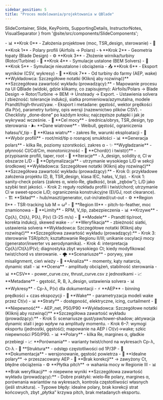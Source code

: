 ```yaml
---
sidebar_position: 5
title: "Proces modelowania/projektowania w QBlade"
---
```


  SlideContainer, 
  Slide, 
  KeyPoints, 
  SupportingDetails, 
  InstructorNotes,
  VisualSeparator 
} from '@site/src/components/SlideComponents';

<SlideContainer>

<Slide title="📋 Checklista QBlade - krok po kroku" type="info">

<KeyPoints title="🎯 Przegląd procesu">
- 📊 **Krok 0** - Założenia projektowe (moc, TSR_design, sterowanie)
- 🔧 **Krok 1** - Polary profili (Airfoils → Polars)
- 🌀 **Krok 2** - Geometria łopaty (Blade Design)
- ⚙️ **Krok 3** - Złożenie wirnika/turbiny (Rotor/Turbine)
</KeyPoints>

<SupportingDetails title="📈 Kontynuacja procesu">
- 🔬 **Krok 4** - Symulacje ustalone (BEM Solvers)
- 🌊 **Krok 5** - Symulacje nieustalone i obciążenia
- 📤 **Krok 6** - Eksport wyników (CSV, wykresy)
- 🌉 **Krok 7** - Od turbiny do farmy (AEP, wake)
</SupportingDetails>

<InstructorNotes>
**Wykładowca: Szczegółowe notatki (Kliknij aby rozwinąć)**
**Szczegółowa zawartość wykładu (prowadzący):**
- Mapowanie procesu na UI QBlade (widoki, gdzie klikamy, co zapisujemy): Airfoils/Polars → Blade Design → Rotor/Turbine → BEM → Unsteady → Export.
- Ustawienia solvera i zbieżność: tolerancje indukcji, siatka promieniowa/azymutalna, modele Prandtl/high‑thrust/yaw.
- Eksport i metadane: gęstość, wektor prędkości dla P(v), parametry turbiny, opis wersji (nazewnictwo plików CSV).
- Checklisty „done‑done” po każdym kroku; najczęstsze pułapki i jak je wykrywać wcześnie.
</InstructorNotes>

</Slide>

<VisualSeparator type="technical" />

<Slide title="🔧 Krok 0-2: Założenia, polary, geometria" type="tip">

<KeyPoints title="📊 Krok 0 - Założenia projektowe">
- 🎯 **Cel mocy** - średnica/obrys, TSR_design, typ sterowania
- 🌬️ **Dane wiatrowe** - Weibull, gęstość, ograniczenia hałasu/V_tip
- 📏 **Klasa wiatru** - zakres Re, warunki eksploatacji
</KeyPoints>

<SupportingDetails title="🔬 Krok 1 - Polary profili">
- 🎯 **Wybór profili** - root/mid/tip o rosnącej smukłości
- 📊 **Generacja polars** - kilka Re, poziomy szorstkości, zakres α
- ✨ **Wygładzanie** - płynność Cl/Cd/Cm, monotoniczność
</SupportingDetails>

<SupportingDetails title="🌀 Krok 2 - Geometria łopaty">
- 📐 **Chord(r) i twist(r)** - przypisanie profili, taper, root
- 🔄 **Iteracje** - λ_design, solidity σ, Cl w obszarze L/D
- 🎯 **Optymalizacja** - utrzymanie wysokiego L/D w sekcji środkowej
</SupportingDetails>

<InstructorNotes>
**Wykładowca: Szczegółowe notatki (Kliknij aby rozwinąć)**
**Szczegółowa zawartość wykładu (prowadzący):**
- Krok 0: przykładowe założenia projektu (D, B, TSR_design, klasa IEC, hałas, V_tip).
- Krok 1: sanity‑check polars (zakres α, wielo‑Re, gładkość, brak „zębów”); L/D jako szybki test jakości.
- Krok 2: reguły rozkładu profili i twist/chord; utrzymanie Cl w sweet‑spocie L/D; ograniczenia konstrukcyjne (EI/GJ, root clearance).
</InstructorNotes>

</Slide>

<VisualSeparator type="energy" />

<Slide title="⚙️ Krok 3-4: Turbina i symulacje BEM" type="success">

<KeyPoints title="🔧 Krok 3 - Złożenie turbiny">
- 🏗️ **Skład** - hub/maszt/generator, cut-in/rated/cut-out
- ⚙️ **Region II** - TSR-tracking lub M ∝ ω²
- 🎯 **Region III** - pitch-to-feather, moc znamionowa
- 🚫 **Limity** - RPM, V_tip, zabezpieczenia
</KeyPoints>

<SupportingDetails title="🔬 Krok 4 - Symulacje BEM">
- 📊 **Krzywe** - Cp(λ), Ct(λ), P(λ), P(v) (3-25 m/s)
- 🌊 **Modele** - Prandtl tip/root, korekta indukcji, skewed wake
- ✅ **Weryfikacja** - zbieżność siatki, ustawienia solvera
</SupportingDetails>

<InstructorNotes>
**Wykładowca: Szczegółowe notatki (Kliknij aby rozwinąć)**
**Szczegółowa zawartość wykładu (prowadzący):**
- Krok 3: sterowanie TSR/pitch; kształtowanie Regionu II/III; unikanie oscylacji mocy (generator/inwerter vs aerodynamika).
- Krok 4: interpretacja Cp(λ)/Ct(λ)/P(v); diagnostyka zbyt wysokiego Ct; kiedy modyfikować twist/chord vs sterowanie.
</InstructorNotes>

</Slide>

<VisualSeparator type="data" />

<Slide title="🌊 Krok 5-7: Nieustalone, eksport, farma" type="warning">

<KeyPoints title="🌊 Krok 5 - Symulacje nieustalone">
- 🌪️ **Scenariusze** - porywy, yaw misalignment, cień wieży
- 🔬 **Analiza** - momenty, kąty natarcia, dynamic stall
- 📊 **Ocena** - amplitudy obciążeń, stabilność sterowania
</KeyPoints>

<SupportingDetails title="📤 Krok 6 - Eksport wyników">
- 📊 **CSV** - power_curve.csv, thrust_curve.csv z jednostkami
- 📈 **Metadane** - gęstość, R, B, λ_design, ustawienia solvera
- 📊 **Wykresy** - Cp-λ, P(v) dla dokumentacji
</SupportingDetails>

<SupportingDetails title="🌉 Krok 7 - Od turbiny do farmy">
- ⚡ **AEP** - binning prędkości + czas ekspozycji
- 🌊 **Wake** - parametryzacja modeli wake przez Ct(v)
- 📊 **Straty** - dostępność, elektryczne, icing, curtailment
- 🎯 **Niepewność** - AEP_net, P50/P90
</SupportingDetails>

<InstructorNotes>
**Wykładowca: Szczegółowe notatki (Kliknij aby rozwinąć)**
**Szczegółowa zawartość wykładu (prowadzący):**
- Krok 5: scenariusze gust/yaw/tower‑shadow; aktywacja dynamic stall i jego wpływ na amplitudy momentu.
- Krok 6–7: wymogi eksportu (jednostki, gęstość); mapowanie na AEP i Ct(v)→wake; szkic niepewności P50/P90.
</InstructorNotes>

</Slide>

<VisualSeparator type="technical" />

<Slide title="✅ Dobre praktyki i typowe błędy" type="danger">

<KeyPoints title="✅ Dobre praktyki">
- 📊 **Polary** - kilka Re, margines α, gładkie przebiegi
- 📈 **Porównania** - warianty twist/chord na wykresach Cp-λ, Ct-λ
- 🔧 **Struktura** - odstęp częstotliwości od 1P/3P
- 📝 **Dokumentacja** - wersjonowanie, gęstość powietrza
</KeyPoints>

<SupportingDetails title="❌ Typowe błędy">
- 🚫 **Idealne polary** → przeszacowany AEP
- 🔧 **Brak korekcji** → zawyżony Ct, błędne obciążenia
- ⚙️ **Płytka pitch** → wahania mocy w Regionie III
- 📊 **Brak weryfikacji** → niepewne wyniki
</SupportingDetails>

<InstructorNotes>
**Szczegółowa zawartość wykładu (prowadzący):**
- Dobre praktyki: wielo‑Re polary, margines α, porównania wariantów na wykresach, kontrola częstotliwości własnych (jeśli struktura).
- Typowe błędy: idealne polary, brak korekcji strat końcowych, zbyt „płytka” krzywa pitch, brak metadanych eksportu.
</InstructorNotes>

</Slide>

<VisualSeparator type="default" />

</SlideContainer>

